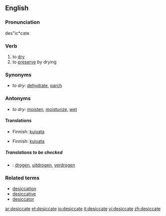 ==English==

===Pronunciation===
des"ic*cate

===Verb===
{{en-verb|desiccat|ing}}

# to [[dry]]
# to [[preserve]] by drying

===Synonyms===
*''to dry:'' [[dehydrate]], [[parch]]

===Antonyms===
*''to dry:'' [[moisten]], [[moisturize]], [[wet]]

====Translations====
{{trans-top|to dry}}
*Finnish: [[kuivata]]
{{trans-mid}}
{{trans-bottom}}

{{trans-top|to preserve by drying}}
*Finnish: [[kuivata]]
{{trans-mid}}
{{trans-bottom}}

=====Translations to be checked=====
{{checktrans}}
{{top}}
*{{ttbc|Dutch}}: [[drogen]], [[uitdrogen]], [[verdrogen]]
{{mid}}
{{bottom}}

===Related terms===
* [[desiccation]]
* [[desiccative]]
* [[desiccator]]

[[ar:desiccate]]
[[et:desiccate]]
[[io:desiccate]]
[[it:desiccate]]
[[vi:desiccate]]
[[zh:desiccate]]